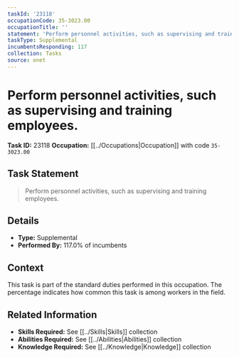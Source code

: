 ```yaml
---
taskId: '23118'
occupationCode: 35-3023.00
occupationTitle: ''
statement: 'Perform personnel activities, such as supervising and training employees.'
taskType: Supplemental
incumbentsResponding: 117
collection: Tasks
source: onet
---
```

# Perform personnel activities, such as supervising and training employees.

**Task ID:** 23118
**Occupation:** [[../Occupations|Occupation]] with code `35-3023.00`

## Task Statement

> Perform personnel activities, such as supervising and training employees.

## Details

- **Type:** Supplemental
- **Performed By:** 117.0% of incumbents

## Context

This task is part of the standard duties performed in this occupation. The percentage indicates how common this task is among workers in the field.

## Related Information

- **Skills Required:** See [[../Skills|Skills]] collection
- **Abilities Required:** See [[../Abilities|Abilities]] collection
- **Knowledge Required:** See [[../Knowledge|Knowledge]] collection
